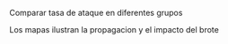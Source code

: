 Comparar tasa de ataque en diferentes grupos

Los mapas ilustran la propagacion y el impacto del brote